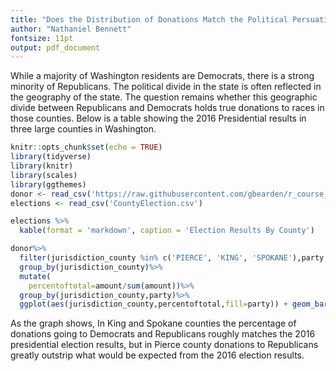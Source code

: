 ```yaml
---
title: "Does the Distribution of Donations Match the Political Persuation of a City?"
author: "Nathaniel Bennett"
fontsize: 11pt
output: pdf_document
---
```

While a majority of Washington residents are Democrats, there is a strong minority of Republicans. The political divide in the state is often reflected in the geography of the state. The question remains whether this geographic divide between Republicans and Democrats holds true donations to races in those counties. Below is a table showing the 2016 Presidential results in three large counties in Washington.
```r
knitr::opts_chunk$set(echo = TRUE)
library(tidyverse)
library(knitr)
library(scales)
library(ggthemes)
donor <- read_csv('https://raw.githubusercontent.com/gbearden/r_course_evans_school/master/data/small_donations_data.csv')
elections <- read_csv('CountyElection.csv')
```
```r
elections %>%
  kable(format = 'markdown', caption = 'Election Results By County')
```


```r
donor%>%
  filter(jurisdiction_county %in% c('PIERCE', 'KING', 'SPOKANE'),party %in% c('DEMOCRAT', 'REPUBLICAN'))%>%
  group_by(jurisdiction_county)%>%
  mutate(
    percentoftotal=amount/sum(amount))%>%
  group_by(jurisdiction_county,party)%>%
  ggplot(aes(jurisdiction_county,percentoftotal,fill=party)) + geom_bar(stat='identity') + labs(y='% of Total Donations', x='County', title='Donation Breakdown by Party in Three Washington Counties')+scale_y_continuous(labels = percent)+theme_classic()
```
As the graph shows, In King and Spokane counties the percentage of donations going to Democrats and Republicans roughly matches the 2016 presidential election results, but in Pierce county donations to Republicans greatly outstrip what would be expected from the 2016 election results.